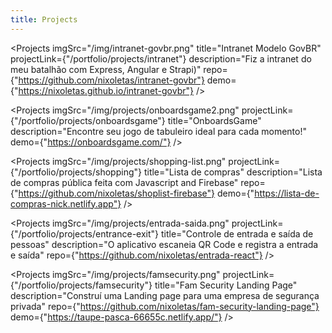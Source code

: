 ```yaml
---
title: Projects
---
```



<Projects 
    imgSrc="/img/intranet-govbr.png" 
    title="Intranet Modelo GovBR" 
    projectLink={"/portfolio/projects/intranet"}
    description="Fiz a intranet do meu batalhão com Express, Angular e Strapi)"
    repo={"https://github.com/nixoletas/intranet-govbr"}
    demo={"https://nixoletas.github.io/intranet-govbr"}
/>

<Projects 
    imgSrc="/img/projects/onboardsgame2.png"
    projectLink={"/portfolio/projects/onboardsgame"}
    title="OnboardsGame" 
    description="Encontre seu jogo de tabuleiro ideal para cada momento!"
    demo={"https://onboardsgame.com/"}
/>

<Projects 
    imgSrc="/img/projects/shopping-list.png"
    projectLink={"/portfolio/projects/shopping"}
    title="Lista de compras" 
    description="Lista de compras pública feita com Javascript and Firebase"
    repo={"https://github.com/nixoletas/shoplist-firebase"}
    demo={"https://lista-de-compras-nick.netlify.app"}
/>

<Projects 
    imgSrc="/img/projects/entrada-saida.png"
    projectLink={"/portfolio/projects/entrance-exit"}
    title="Controle de entrada e saída de pessoas" 
    description="O aplicativo escaneia QR Code e registra a entrada e saída"
    repo={"https://github.com/nixoletas/entrada-react"}
/>

<Projects 
    imgSrc="/img/projects/famsecurity.png"
    projectLink={"/portfolio/projects/famsecurity"}
    title="Fam Security Landing Page" 
    description="Construí uma Landing page para uma empresa de segurança privada"
    repo={"https://github.com/nixoletas/fam-security-landing-page"}
    demo={"https://taupe-pasca-66655c.netlify.app/"}
/>
